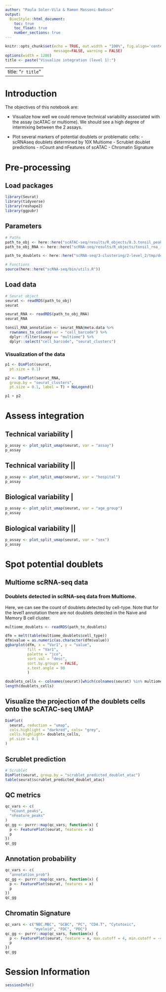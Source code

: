 ```yaml
---
author: "Paula Soler-Vila & Ramon Massoni-Badosa"
output: 
  BiocStyle::html_document:
    toc: true
    toc_float: true
    number_sections: true
---
```


```r
knitr::opts_chunk$set(echo = TRUE, out.width = "100%", fig.align='center', 
                      message=FALSE, warning = FALSE)
options(width = 1200)
title <- paste("Visualize integration (level 1):")
```

---
title: "`r title`"
---

# Introduction

The objectives of this notebook are:

- Visualize how well we could remove technical variability associated with the assay (scATAC or multiome). We should see a high degree of intermixing between the 2 assays.

- Plot several markers of potential doublets or problematic cells: 
       - scRNAseq doublets determined by 10X Multiome
       - Scrublet doublet predictions
       - nCount and nFeatures of scATAC
       - Chromatin Signature
       
# Pre-processing

## Load packages

```r
library(Seurat)
library(tidyverse)
library(reshape2)
library(ggpubr)
```


## Parameters
```r
# Paths
path_to_obj <- here::here("scATAC-seq/results/R_objects/8.3.tonsil_peakcalling_annotation_level1_signature.rds")
path_to_obj_RNA <- here::here("scRNA-seq/results/R_objects/tonsil_rna_integrated_annotated_level_1.rds")

path_to_doublets <- here::here("scRNA-seq/3-clustering/2-level_2/tmp/doublets_multiome_df_all.rds")

# Functions
source(here::here("scRNA-seq/bin/utils.R"))
```


## Load data

```r
# Seurat object
seurat <- readRDS(path_to_obj)
seurat

seurat_RNA <- readRDS(path_to_obj_RNA)
seurat_RNA

tonsil_RNA_annotation <- seurat_RNA@meta.data %>%
  rownames_to_column(var = "cell_barcode") %>%
  dplyr::filter(assay == "multiome") %>%
  dplyr::select("cell_barcode", "seurat_clusters")
```


### Visualization of the data
```r
p1 <- DimPlot(seurat,
  pt.size = 0.1)

p2 <- DimPlot(seurat_RNA,
  group.by = "seurat_clusters",
  pt.size = 0.1, label = T) + NoLegend()

p1 + p2
```

# Assess integration

## Technical variability |

```r
p_assay <- plot_split_umap(seurat, var = "assay")
p_assay
```

## Technical variability ||

```r
p_assay <- plot_split_umap(seurat, var = "hospital")
p_assay
```

## Biological variability | 

```r
p_assay <- plot_split_umap(seurat, var = "age_group")
p_assay
```

## Biological variability || 

```r
p_assay <- plot_split_umap(seurat, var = "sex")
p_assay
```

# Spot potential doublets

## Multiome scRNA-seq data

### Doublets detected in scRNA-seq data from Multiome.
Here, we can see the count of doublets detected by cell-type. Note that for the level1 annotation there are not doublets detected in the Naive and Memory B cell cluster. 

```r
multiome_doublets <- readRDS(path_to_doublets)

dfm = melt(table(multiome_doublets$cell_type))
dfm$value = as.numeric(as.character(dfm$value))
ggbarplot(dfm, x = "Var1", y = "value",
          fill = "Var1",   
          palette = "jco",
          sort.val = "desc",         
          sort.by.groups = FALSE,    
          x.text.angle = 90          
          )
```


```r
doublets_cells <- colnames(seurat)[which(colnames(seurat) %in% multiome_doublets$barcode)]
length(doublets_cells)
```

## Visualize the projection of the doublets cells onto the scATAC-seq UMAP

```r
DimPlot(
  seurat, reduction = "umap",
  cols.highlight = "darkred", cols= "grey",
  cells.highlight= doublets_cells,
  pt.size = 0.1
)

```
## Scrublet prediction

```r
# Scrublet
DimPlot(seurat, group.by = "scrublet_predicted_doublet_atac")
table(seurat$scrublet_predicted_doublet_atac)
```

## QC metrics

```r
qc_vars <- c(
  "nCount_peaks",
  "nFeature_peaks"
)
qc_gg <- purrr::map(qc_vars, function(x) {
  p <- FeaturePlot(seurat, features = x)
  p
})
qc_gg
```

## Annotation probability

```r
qc_vars <- c(
  "annotation_prob")
qc_gg <- purrr::map(qc_vars, function(x) {
  p <- FeaturePlot(seurat, features = x)
  p
})
qc_gg
```

## Chromatin Signature

```r
qc_vars <- c("NBC.MBC", "GCBC", "PC", "CD4.T", "Cytotoxic",
             "myeloid", "FDC", "PDC")
qc_gg <- purrr::map(qc_vars, function(x) {
  p <- FeaturePlot(seurat, feature = x, max.cutoff = 4, min.cutoff = -4) + scale_color_viridis_c(option = "magma")
  p
})
qc_gg
```


# Session Information

```r
sessionInfo()
```
